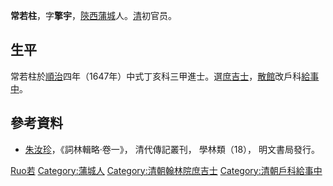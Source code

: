 '''常若柱'''，字'''擎宇'''，[[陝西|陝西]][[蒲城|蒲城]]人。[[清|清]]初官员。

== 生平 ==
常若柱於[[順治|順治]]四年（1647年）中式丁亥科三甲進士。選[[庶吉士|庶吉士]]，[[散館|散館]]改戶科[[給事中|給事中]]。

==參考資料==
*[[朱汝珍|朱汝珍]]，《詞林輯略·卷一》， 清代傳記叢刊， 學林類（18）， 明文書局發行。

{{順治四年丁亥科殿試金榜}}

{{Authority control}}

{{DEFAULTSORT:Chang常}}
[[Category:常姓|Ruo若]]
[[Category:蒲城人|Category:蒲城人]]
[[Category:清朝翰林院庶吉士|Category:清朝翰林院庶吉士]]
[[Category:清朝戶科給事中|Category:清朝戶科給事中]]


{{清朝官员小作品}}